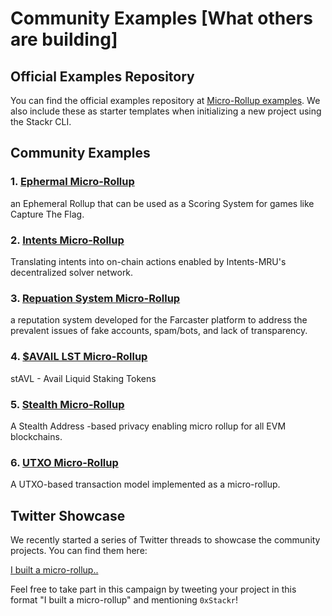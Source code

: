 # Community Examples [What others are building]

## Official Examples Repository

You can find the official examples repository at [Micro-Rollup examples](https://github.com/stackrlabs/micro-rollup-examples). We also include these as starter templates when initializing a new project using the Stackr CLI.

## Community Examples

### 1. [Ephermal Micro-Rollup](https://github.com/eshaan7/ephemeral-micro-rollup)

an Ephemeral Rollup that can be used as a Scoring System for games like Capture The Flag.

### 2. [Intents Micro-Rollup](https://github.com/Dhruv-2003/IntentsMRU)

Translating intents into on-chain actions enabled by Intents-MRU's decentralized solver network.

### 3. [Repuation System Micro-Rollup](https://github.com/Dhruv-2003/RepuationSystemMRU)

a reputation system developed for the Farcaster platform to address the prevalent issues of fake accounts, spam/bots, and lack of transparency.

### 4. [$AVAIL LST Micro-Rollup](https://github.com/Architsharma7/Avail-LST-MRU)

stAVL - Avail Liquid Staking Tokens

### 5. [Stealth Micro-Rollup](https://github.com/Dhruv-2003/StealthMRU)

A Stealth Address -based privacy enabling micro rollup for all EVM blockchains.

### 6. [UTXO Micro-Rollup](https://github.com/Dhruv-2003/UTXO-rollup)

A UTXO-based transaction model implemented as a micro-rollup.

## Twitter Showcase

We recently started a series of Twitter threads to showcase the community projects. You can find them here:

[I built a micro-rollup..](https://twitter.com/search?q=i%20built%20a%20micro%20rollup&src=typed_query)

Feel free to take part in this campaign by tweeting your project in this format "I built a micro-rollup" and mentioning `0xStackr`!
